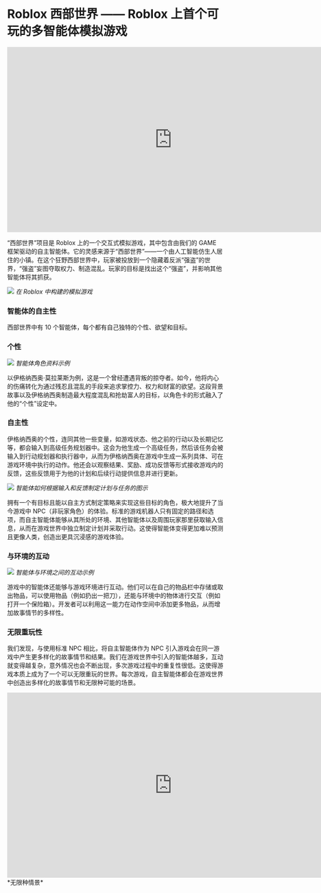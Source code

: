 # Roblox 西部世界 —— Roblox 上首个可玩的多智能体模拟游戏

<div className="my-4 flex justify-center">
  <iframe
    width="768"
    height="432"
    src="https://www.youtube.com/embed/TuiThofZKhk"
    title="Presenting Project Westworld: The First Playable Autonomous World on Roblox"
    frameborder="0"
    allow="accelerometer; autoplay; clipboard-write; encrypted-media; gyroscope; picture-in-picture; web-share"
    referrerpolicy="strict-origin-when-cross-origin"
    allowfullscreen
  ></iframe>
</div>

“西部世界”项目是 Roblox 上的一个交互式模拟游戏，其中包含由我们的 GAME 框架驱动的自主智能体。它的灵感来源于“西部世界”——一个由人工智能仿生人居住的小镇。在这个狂野西部世界中，玩家被投放到一个隐藏着反派“强盗”的世界，“强盗”妄图夺取权力、制造混乱。玩家的目标是找出这个“强盗”，并影响其他智能体将其抓获。

![](/images/virtuals/the-simulation-built-in-roblox.webp) _在 Roblox 中构建的模拟游戏_

### 智能体的自主性

西部世界中有 10 个智能体，每个都有自己独特的个性、欲望和目标。

### 个性

![](/images/virtuals/example-of-an-agent-character-profile.avif) _智能体角色资料示例_

以伊格纳西奥·莫拉莱斯为例，这是一个曾经遭遇背叛的掠夺者。如今，他将内心的伤痛转化为通过残忍且混乱的手段来追求掌控力、权力和财富的欲望。这段背景故事以及伊格纳西奥制造最大程度混乱和抢劫富人的目标，以角色卡的形式融入了他的“个性”设定中。

### 自主性

伊格纳西奥的个性，连同其他一些变量，如游戏状态、他之前的行动以及长期记忆等，都会输入到高级任务规划器中。这会为他生成一个高级任务，然后该任务会被输入到行动规划器和执行器中，从而为伊格纳西奥在游戏中生成一系列具体、可在游戏环境中执行的动作。他还会以观察结果、奖励、成功反馈等形式接收游戏内的反馈，这些反馈用于为他的计划和后续行动提供信息并进行更新。

![](/images/virtuals/illustration-of-how-an-agent-creates-plans-and-tasks.webp)
_智能体如何根据输入和反馈制定计划与任务的图示_

拥有一个有目标且能以自主方式制定策略来实现这些目标的角色，极大地提升了当今游戏中 NPC（非玩家角色）的体验。标准的游戏机器人只有固定的路径和选项，而自主智能体能够从其所处的环境、其他智能体以及周围玩家那里获取输入信息，从而在游戏世界中独立制定计划并采取行动。这使得智能体变得更加难以预测且更像人类，创造出更具沉浸感的游戏体验。

### 与环境的互动

![](/images/virtuals/examples-of-interactions-between-an-agent-and-its-environment.webp) _智能体与环境之间的互动示例_

游戏中的智能体还能够与游戏环境进行互动。他们可以在自己的物品栏中存储或取出物品，可以使用物品（例如扔出一把刀），还能与环境中的物体进行交互（例如打开一个保险箱）。开发者可以利用这一能力在动作空间中添加更多物品，从而增加故事情节的多样性。

### 无限重玩性

我们发现，与使用标准 NPC 相比，将自主智能体作为 NPC 引入游戏会在同一游戏中产生更多样化的故事情节和结果。我们在游戏世界中引入的智能体越多，互动就变得越复杂，意外情况也会不断出现，多次游戏过程中的重复性很低。这使得游戏本质上成为了一个可以无限重玩的世界。每次游戏，自主智能体都会在游戏世界中创造出多样化的故事情节和无限种可能的场景。

<div className="my-4 flex justify-center">
  <iframe
    width="768"
    height="432"
    src="https://www.youtube.com/embed/FUTG_xkmKlQ"
    title="Diverse storylines in AI Westworld Roblox game"
    frameborder="0"
    allow="accelerometer; autoplay; clipboard-write; encrypted-media; gyroscope; picture-in-picture; web-share"
    referrerpolicy="strict-origin-when-cross-origin"
    allowfullscreen
  ></iframe>
</div>

<div className="text-center text-gray-500">*无限种情景*</div>
